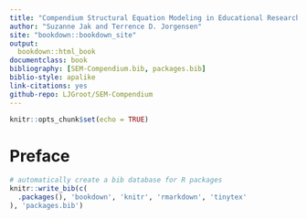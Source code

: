```yaml
---
title: "Compendium Structural Equation Modeling in Educational Research"
author: "Suzanne Jak and Terrence D. Jorgensen"
site: "bookdown::bookdown_site"
output: 
  bookdown::html_book
documentclass: book
bibliography: [SEM-Compendium.bib, packages.bib]
biblio-style: apalike
link-citations: yes
github-repo: LJGroot/SEM-Compendium
---
```


```r
knitr::opts_chunk$set(echo = TRUE)
```

# Preface {-}


```r
# automatically create a bib database for R packages
knitr::write_bib(c(
  .packages(), 'bookdown', 'knitr', 'rmarkdown', 'tinytex'
), 'packages.bib')
```
